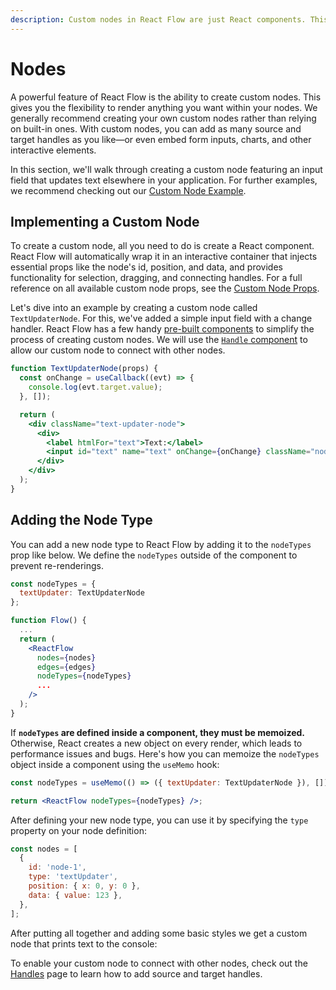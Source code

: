 ```yaml
---
description: Custom nodes in React Flow are just React components. This guide shows you how to implement your own nodes.
---
```



# Nodes

A powerful feature of React Flow is the ability to create custom nodes. This gives you the flexibility to render anything you want within your nodes. We generally recommend creating your own custom nodes rather than relying on built-in ones. With custom nodes, you can add as many source and target handles as you like—or even embed form inputs, charts, and other interactive elements.

In this section, we'll walk through creating a custom node featuring an input field that updates text elsewhere in your application. For further examples, we recommend checking out our [Custom Node Example](/examples/nodes/custom-node).

## Implementing a Custom Node

To create a custom node, all you need to do is create a React component. React Flow will automatically wrap it in an interactive container that injects essential props like the node's id, position, and data, and provides functionality for selection, dragging, and connecting handles. For a full reference on all available custom node props, see the [Custom Node Props](/api-reference/types/node-props).

Let's dive into an example by creating a custom node called `TextUpdaterNode`. For this, we've added a simple input field with a change handler. React Flow has a few handy [pre-built components](/api-reference/components) to simplify the process of creating custom nodes. We will use the [`Handle` component](/api-reference/components/handle) to allow our custom node to connect with other nodes.

```jsx
function TextUpdaterNode(props) {
  const onChange = useCallback((evt) => {
    console.log(evt.target.value);
  }, []);

  return (
    <div className="text-updater-node">
      <div>
        <label htmlFor="text">Text:</label>
        <input id="text" name="text" onChange={onChange} className="nodrag" />
      </div>
    </div>
  );
}
```

## Adding the Node Type

You can add a new node type to React Flow by adding it to the `nodeTypes` prop like below. We define the `nodeTypes` outside of the component to prevent re-renderings.

```jsx
const nodeTypes = {
  textUpdater: TextUpdaterNode
};

function Flow() {
  ...
  return (
    <ReactFlow
      nodes={nodes}
      edges={edges}
      nodeTypes={nodeTypes}
      ...
    />
  );
}
```

If **`nodeTypes` are defined inside a component, they must be memoized.** Otherwise, React creates a new object on every render, which leads to performance issues and bugs. Here's how you can memoize the `nodeTypes` object inside a component using the `useMemo` hook:

```jsx
const nodeTypes = useMemo(() => ({ textUpdater: TextUpdaterNode }), []);

return <ReactFlow nodeTypes={nodeTypes} />;
```

After defining your new node type, you can use it by specifying the `type` property on your node definition:

```js
const nodes = [
  {
    id: 'node-1',
    type: 'textUpdater',
    position: { x: 0, y: 0 },
    data: { value: 123 },
  },
];
```

After putting all together and adding some basic styles we get a custom node that prints text to the console:

<RemoteCodeViewer route="learn/custom-node" framework="react" />

To enable your custom node to connect with other nodes, check out the [Handles](/learn/customization/handles) page to learn how to add source and target handles.
